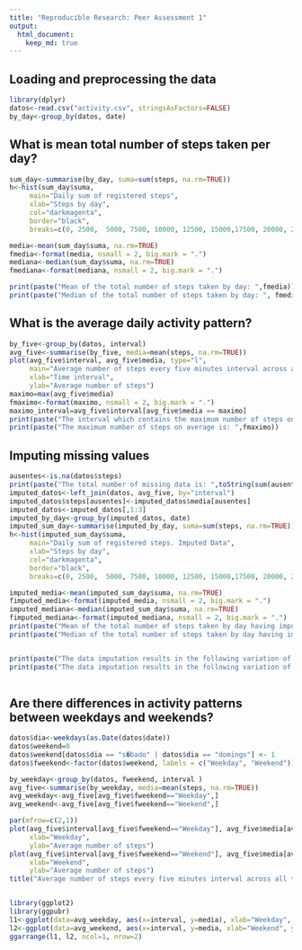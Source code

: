 ```yaml
---
title: "Reproducible Research: Peer Assessment 1"
output: 
  html_document:
    keep_md: true
---
```



## Loading and preprocessing the data
```r
library(dplyr)
datos<-read.csv("activity.csv", stringsAsFactors=FALSE)
by_day<-group_by(datos, date)
```


## What is mean total number of steps taken per day?
```r
sum_day<-summarise(by_day, suma=sum(steps, na.rm=TRUE))
h<-hist(sum_day$suma, 
     main="Daily sum of registered steps", 
     xlab="Steps by day", 
     col="darkmagenta",
     border="black", 
     breaks=c(0, 2500,  5000, 7500, 10000, 12500, 15000,17500, 20000, 22500, 25000))

media<-mean(sum_day$suma, na.rm=TRUE)
fmedia<-format(media, nsmall = 2, big.mark = ".")
mediana<-median(sum_day$suma, na.rm=TRUE)
fmediana<-format(mediana, nsmall = 2, big.mark = ".")

print(paste("Mean of the total number of steps taken by day: ",fmedia))
print(paste("Median of the total number of steps taken by day: ", fmediana))
```

## What is the average daily activity pattern?
```r
by_five<-group_by(datos, interval)
avg_five<-summarise(by_five, media=mean(steps, na.rm=TRUE))
plot(avg_five$interval, avg_five$media, type="l",
     main="Average number of steps every five minutes interval across all the days",
     xlab="Time interval",
     ylab="Average number of steps")
maximo=max(avg_five$media)
fmaximo<-format(maximo, nsmall = 2, big.mark = ".")
maximo_interval=avg_five$interval[avg_five$media == maximo]
print(paste("The interval which contains the maximum number of steps on average is: ",toString(maximo_interval)))
print(paste("The maximum number of steps on average is: ",fmaximo))
```


## Imputing missing values
```r
ausentes<-is.na(datos$steps)
print(paste("The total number of missing data is: ",toString(sum(ausentes))))
imputed_datos<-left_join(datos, avg_five, by="interval")
imputed_datos$steps[ausentes]<-imputed_datos$media[ausentes]
imputed_datos<-imputed_datos[,1:3]
imputed_by_day<-group_by(imputed_datos, date)
imputed_sum_day<-summarise(imputed_by_day, suma=sum(steps, na.rm=TRUE))
h<-hist(imputed_sum_day$suma, 
     main="Daily sum of registered steps. Imputed Data", 
     xlab="Steps by day", 
     col="darkmagenta",
     border="black", 
     breaks=c(0, 2500,  5000, 7500, 10000, 12500, 15000,17500, 20000, 22500, 25000))

imputed_media<-mean(imputed_sum_day$suma, na.rm=TRUE)
fimputed_media<-format(imputed_media, nsmall = 2, big.mark = ".")
imputed_mediana<-median(imputed_sum_day$suma, na.rm=TRUE)
fimputed_mediana<-format(imputed_mediana, nsmall = 2, big.mark = ".")
print(paste("Mean of the total number of steps taken by day having imputed missing data: ",fimputed_media))
print(paste("Median of the total number of steps taken by day having imputed missing data: ", fimputed_mediana))


print(paste("The data imputation results in the following variation of the mean of steps: ", format(media-imputed_media, nsmall=2, big.mark=",")))
print(paste("The data imputation results in the following variation of the median of steps: ", format(mediana-imputed_mediana, nsmall=2, big.mark=",")))
  

```

## Are there differences in activity patterns between weekdays and weekends?
```r
datos$dia<-weekdays(as.Date(datos$date))
datos$weekend=0
datos$weekend[datos$dia == "s�bado" | datos$dia == "domingo"] <- 1
datos$fweekend<-factor(datos$weekend, labels = c("Weekday", "Weekend"))

by_weekday<-group_by(datos, fweekend, interval )
avg_five<-summarise(by_weekday, media=mean(steps, na.rm=TRUE))
avg_weekday<-avg_five[avg_five$fweekend=="Weekday",]
avg_weekend<-avg_five[avg_five$fweekend=="Weekend",]

par(mfrow=c(2,1))
plot(avg_five$interval[avg_five$fweekend=="Weekday"], avg_five$media[avg_five$fweekend=="Weekday"], type="l",
     xlab="Weekday",
     ylab="Average number of steps")
plot(avg_five$interval[avg_five$fweekend=="Weekend"], avg_five$media[avg_five$fweekend=="Weekend"], type="l",
     xlab="Weekend",
     ylab="Average number of steps")
title("Average number of steps every five minutes interval across all the days", outer = TRUE)


library(ggplot2)
library(ggpubr)
l1<-ggplot(data=avg_weekday, aes(x=interval, y=media), xlab="Weekday", ylab="Average Steps") +geom_line(color="blue")+ ggtitle("5-minutes average number of steps across weekdays and    weekends")
l2<-ggplot(data=avg_weekend, aes(x=interval, y=media, xlab="Weekend", ylab="Average Steps")) +geom_line(color="darkred")
ggarrange(l1, l2, ncol=1, nrow=2) 

```

